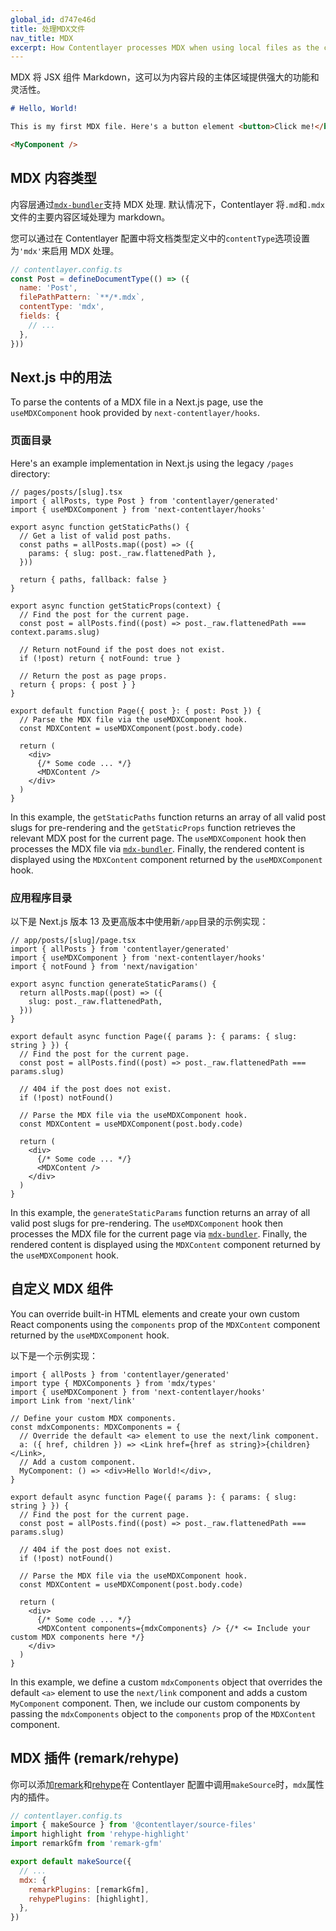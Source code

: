 ```yaml
---
global_id: d747e46d
title: 处理MDX文件
nav_title: MDX
excerpt: How Contentlayer processes MDX when using local files as the content source.
---
```


MDX 将 JSX 组件 Markdown，这可以为内容片段的主体区域提供强大的功能和灵活性。

```md
# Hello, World!

This is my first MDX file. Here's a button element <button>Click me!</button>.

<MyComponent />
```

## MDX 内容类型

内容层通过[`mdx-bundler`](https://github.com/kentcdodds/mdx-bundler)支持 MDX 处理. 默认情况下，Contentlayer 将`.md`和`.mdx`文件的主要内容区域处理为 markdown。

您可以通过在 Contentlayer 配置中将文档类型定义中的`contentType`选项设置为`'mdx'`来启用 MDX 处理。

```js
// contentlayer.config.ts
const Post = defineDocumentType(() => ({
  name: 'Post',
  filePathPattern: `**/*.mdx`,
  contentType: 'mdx',
  fields: {
    // ...
  },
}))
```

## Next.js 中的用法

To parse the contents of a MDX file in a Next.js page, use the `useMDXComponent` hook provided by `next-contentlayer/hooks`.

### 页面目录

Here's an example implementation in Next.js using the legacy `/pages` directory:

```tsx
// pages/posts/[slug].tsx
import { allPosts, type Post } from 'contentlayer/generated'
import { useMDXComponent } from 'next-contentlayer/hooks'

export async function getStaticPaths() {
  // Get a list of valid post paths.
  const paths = allPosts.map((post) => ({
    params: { slug: post._raw.flattenedPath },
  }))

  return { paths, fallback: false }
}

export async function getStaticProps(context) {
  // Find the post for the current page.
  const post = allPosts.find((post) => post._raw.flattenedPath === context.params.slug)

  // Return notFound if the post does not exist.
  if (!post) return { notFound: true }

  // Return the post as page props.
  return { props: { post } }
}

export default function Page({ post }: { post: Post }) {
  // Parse the MDX file via the useMDXComponent hook.
  const MDXContent = useMDXComponent(post.body.code)

  return (
    <div>
      {/* Some code ... */}
      <MDXContent />
    </div>
  )
}
```

In this example, the `getStaticPaths` function returns an array of all valid post slugs for pre-rendering and the `getStaticProps` function retrieves the relevant MDX post for the current page. The `useMDXComponent` hook then processes the MDX file via [`mdx-bundler`](https://github.com/kentcdodds/mdx-bundler). Finally, the rendered content is displayed using the `MDXContent` component returned by the `useMDXComponent` hook.

### 应用程序目录

以下是 Next.js 版本 13 及更高版本中使用新`/app`目录的示例实现：

```tsx
// app/posts/[slug]/page.tsx
import { allPosts } from 'contentlayer/generated'
import { useMDXComponent } from 'next-contentlayer/hooks'
import { notFound } from 'next/navigation'

export async function generateStaticParams() {
  return allPosts.map((post) => ({
    slug: post._raw.flattenedPath,
  }))
}

export default async function Page({ params }: { params: { slug: string } }) {
  // Find the post for the current page.
  const post = allPosts.find((post) => post._raw.flattenedPath === params.slug)

  // 404 if the post does not exist.
  if (!post) notFound()

  // Parse the MDX file via the useMDXComponent hook.
  const MDXContent = useMDXComponent(post.body.code)

  return (
    <div>
      {/* Some code ... */}
      <MDXContent />
    </div>
  )
}
```

In this example, the `generateStaticParams` function returns an array of all valid post slugs for pre-rendering. The `useMDXComponent` hook then processes the MDX file for the current page via [`mdx-bundler`](https://github.com/kentcdodds/mdx-bundler). Finally, the rendered content is displayed using the `MDXContent` component returned by the `useMDXComponent` hook.

## 自定义 MDX 组件

You can override built-in HTML elements and create your own custom React components using the `components` prop of the `MDXContent` component returned by the `useMDXComponent` hook.

以下是一个示例实现：

```tsx
import { allPosts } from 'contentlayer/generated'
import type { MDXComponents } from 'mdx/types'
import { useMDXComponent } from 'next-contentlayer/hooks'
import Link from 'next/link'

// Define your custom MDX components.
const mdxComponents: MDXComponents = {
  // Override the default <a> element to use the next/link component.
  a: ({ href, children }) => <Link href={href as string}>{children}</Link>,
  // Add a custom component.
  MyComponent: () => <div>Hello World!</div>,
}

export default async function Page({ params }: { params: { slug: string } }) {
  // Find the post for the current page.
  const post = allPosts.find((post) => post._raw.flattenedPath === params.slug)

  // 404 if the post does not exist.
  if (!post) notFound()

  // Parse the MDX file via the useMDXComponent hook.
  const MDXContent = useMDXComponent(post.body.code)

  return (
    <div>
      {/* Some code ... */}
      <MDXContent components={mdxComponents} /> {/* <= Include your custom MDX components here */}
    </div>
  )
}
```

In this example, we define a custom `mdxComponents` object that overrides the default `<a>` element to use the `next/link` component and adds a custom `MyComponent` component. Then, we include our custom components by passing the `mdxComponents` object to the `components` prop of the `MDXContent` component.

## MDX 插件 (remark/rehype)

你可以添加[remark](https://github.com/remarkjs/remark)和[rehype](https://github.com/rehypejs/rehype)在 Contentlayer 配置中调用`makeSource`时，`mdx`属性内的插件。

```js
// contentlayer.config.ts
import { makeSource } from '@contentlayer/source-files'
import highlight from 'rehype-highlight'
import remarkGfm from 'remark-gfm'

export default makeSource({
  // ...
  mdx: {
    remarkPlugins: [remarkGfm],
    rehypePlugins: [highlight],
  },
})
```
